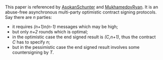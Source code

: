 This paper is referenced by [[AsokanSchunter]] and [[MukhamedovRyan]]. It is an abuse-free asynchronous multi-party optimistic contract signing protocols. Say there are ''n'' parties:
* it requires ''(n+1)n(n-1)'' messages which may be high;
* but only ''n+2'' rounds which is optimal;
* in the optimistic case the end signed result is ''(C,n+1)'', thus the contract ''C'' has to specify ''n'';
* but in the pessimistic case the end signed result involves some countersigning by ''T''.